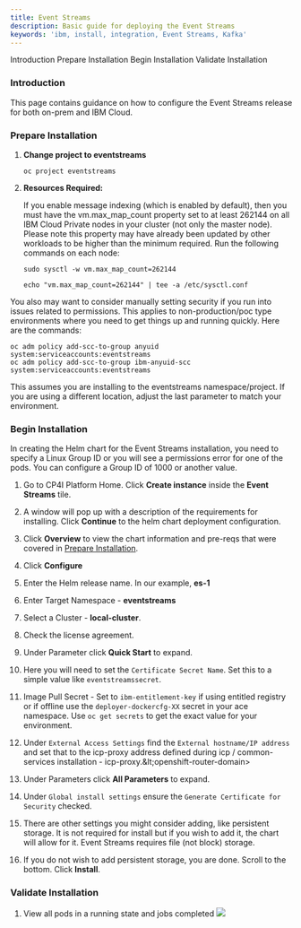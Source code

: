 ```yaml
---
title: Event Streams
description: Basic guide for deploying the Event Streams
keywords: 'ibm, install, integration, Event Streams, Kafka'
---
```


<AnchorLinks>
  <AnchorLink>Introduction</AnchorLink>
  <AnchorLink>Prepare Installation</AnchorLink>
  <AnchorLink>Begin Installation</AnchorLink>
  <AnchorLink>Validate Installation</AnchorLink>
</AnchorLinks>

### **Introduction**
This page contains guidance on how to configure the Event Streams release
for both on-prem and IBM Cloud.

### **Prepare Installation**

1. **Change project to eventstreams**
   ```
   oc project eventstreams
   ```
2. **Resources Required:**

    If you enable message indexing (which is enabled by default), then
    you must have the vm.max_map_count property set to at least 262144 on
    all IBM Cloud Private nodes in your cluster (not only the master node).
    Please note this property may have already been updated by other
    workloads to be higher than the minimum required. Run the following
    commands on each node:

    ```
    sudo sysctl -w vm.max_map_count=262144

    echo "vm.max_map_count=262144" | tee -a /etc/sysctl.conf
    ```

You also may want to consider manually setting security if you run into
issues related to permissions.  This applies to non-production/poc type
environments where you need to get things up and running quickly.
Here are the commands:

```
oc adm policy add-scc-to-group anyuid system:serviceaccounts:eventstreams
oc adm policy add-scc-to-group ibm-anyuid-scc system:serviceaccounts:eventstreams
```
This assumes you are installing to the eventstreams namespace/project.
If you are using a different location, adjust the last parameter to match
your environment.

### **Begin Installation**

<InlineNotification>
In creating the Helm chart for the Event Streams installation, you need to
specify a Linux Group ID or you will see a permissions error for one of the 
pods. You can configure a Group ID of 1000 or another value.
</InlineNotification>

1. Go to CP4I Platform Home. Click **Create instance** inside
the **Event Streams** tile.

1. A window will pop up with a description of the requirements for
installing. Click **Continue** to the helm chart deployment configuration.
2. Click **Overview** to view the chart information and pre-reqs that
were covered in [Prepare Installation](#prepare-installation).
3. Click **Configure**
4. Enter the Helm release name. In our example, **es-1**
5. Enter Target Namespace - **eventstreams**
6. Select a Cluster - **local-cluster**.
7. Check the license agreement.
8. Under Parameter click **Quick Start** to expand.
9. Here you will need to set the `Certificate Secret Name`.  Set this to a
simple value like `eventstreamssecret`.
10. Image Pull Secret - Set to `ibm-entitlement-key` if using entitled
registry or if offline use the `deployer-dockercfg-XX` secret in your ace
namespace.  Use `oc get secrets` to get the exact value for your
environment.
11. Under `External Access Settings` find the `External hostname/IP address` and set that to the icp-proxy address defined during icp / common-services installation - icp-proxy.\&lt;openshift-router-domain&gt;
8. Under Parameters click **All Parameters** to expand.
9. Under `Global install settings` ensure the `Generate Certificate for Security` checked.
10. There are other settings you might consider adding, like persistent
storage.  It is not required for install but if you wish to add it, the
chart will allow for it.  Event Streams requires file (not block) storage.
10. If you do not wish to add persistent storage, you are done.  Scroll to
the bottom. Click **Install**.

### **Validate Installation**
1. View all pods in a running state and jobs completed
   ![](/assets/img/integration/deploy-eventstreams/7.es-pods.png)

